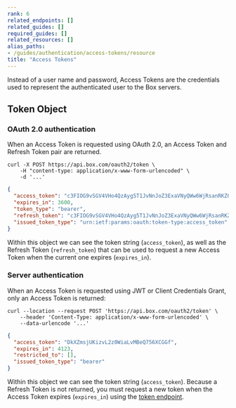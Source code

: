 ```yaml
---
rank: 6
related_endpoints: []
related_guides: []
required_guides: []
related_resources: []
alias_paths:
- /guides/authentication/access-tokens/resource
title: "Access Tokens"
---
```

Instead of a user name and password, Access Tokens are the credentials used to
represent the authenticated user to the Box servers.

## Token Object

### OAuth 2.0 authentication

When an Access Token is requested using OAuth 2.0, an Access Token and Refresh
Token pair are returned.

```curl
curl -X POST https://api.box.com/oauth2/token \
    -H "content-type: application/x-www-form-urlencoded" \
    -d '...'
```

```json
{
  "access_token": "c3FIOG9vSGV4VHo4QzAyg5T1JvNnJoZ3ExaVNyQWw6WjRsanRKZG5lQk9qUE1BVQ",
  "expires_in": 3600,
  "token_type": "bearer",
  "refresh_token": "c3FIOG9vSGV4VHo4QzAyg5T1JvNnJoZ3ExaVNyQWw6WjRsanRKZG5lQk9qUE1BVQ",
  "issued_token_type": "urn:ietf:params:oauth:token-type:access_token"
}
```

Within this object we can see the token string (`access_token`), as well
as the Refresh Token (`refresh_token`) that can be used to request a new Access
Token when the current one expires (`expires_in`).

### Server authentication

When an Access Token is requested using JWT or Client Credentials Grant, only an
Access Token is returned:

```curl
curl --location --request POST 'https://api.box.com/oauth2/token' \
    --header 'Content-Type: application/x-www-form-urlencoded' \
    --data-urlencode '...'
```

```json
{
  "access_token": "DkXZmsjUKizvL2z0WiaLvMBeQ756XCGGf",
  "expires_in": 4123,
  "restricted_to": [],
  "issued_token_type": "bearer"
}
```

Within this object we can see the token string (`access_token`).
Because a Refresh Token is not returned, you must request a new token when the
Access Token expires (`expires_in`) using the [token endpoint][token].

[token]: e://post-oauth2-token